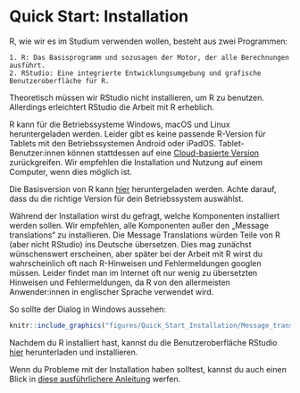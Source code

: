 # Quick Start: Installation

R, wie wir es im Studium verwenden wollen, besteht aus zwei Programmen:

    1. R: Das Basisprogramm und sozusagen der Motor, der alle Berechnungen ausführt.
    2. RStudio: Eine integrierte Entwicklungsumgebung und grafische Benutzeroberfläche für R.

Theoretisch müssen wir RStudio nicht installieren, um R zu benutzen. Allerdings erleichtert RStudio die Arbeit mit R erheblich.

R kann für die Betriebssysteme Windows, macOS und Linux heruntergeladen werden. Leider gibt es keine passende R-Version für Tablets mit den Betriebssystemen Android oder iPadOS. Tablet-Benutzer:innen können stattdessen auf eine [Cloud-basierte Version](https://posit.cloud/) zurückgreifen. Wir empfehlen die Installation und Nutzung auf einem Computer, wenn dies möglich ist.

Die Basisversion von R kann [hier](https://cran.r-project.org/) heruntergeladen werden. Achte darauf, dass du die richtige Version für dein Betriebssystem auswählst.

Während der Installation wirst du gefragt, welche Komponenten installiert werden sollen. Wir empfehlen, alle Komponenten außer den „Message translations“ zu installieren. Die Message Translations würden Teile von R (aber nicht RStudio) ins Deutsche übersetzen. Dies mag zunächst wünschenswert erscheinen, aber später bei der Arbeit mit R wirst du wahrscheinlich oft nach R-Hinweisen und Fehlermeldungen googlen müssen. Leider findet man im Internet oft nur wenig zu übersetzten Hinweisen und Fehlermeldungen, da R von den allermeisten Anwender:innen in englischer Sprache verwendet wird.

So sollte der Dialog in Windows aussehen:


```r
knitr::include_graphics("figures/Quick_Start_Installation/Message_translations.png")
```

Nachdem du R installiert hast, kannst du die Benutzeroberfläche RStudio [hier](https://posit.co/download/rstudio-desktop/) herunterladen und installieren.

Wenn du Probleme mit der Installation haben solltest, kannst du auch einen Blick in [diese ausführlichere Anleitung](Installation.qmd) werfen. 
